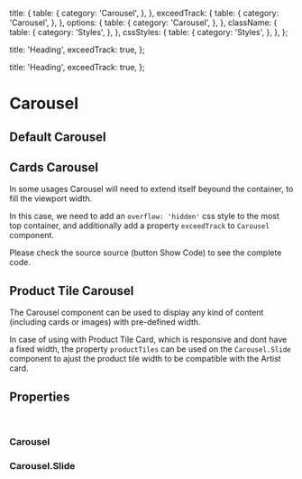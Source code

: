 

<Meta
  title="Components/Structure/Carousel/Carousel"
  component={Carousel}
  decorators={[withDesign]}
/>

  title: {
    table: {
      category: 'Carousel',
    },
  },
  exceedTrack: {
    table: {
      category: 'Carousel',
    },
  },
  options: {
    table: {
      category: 'Carousel',
    },
  },
  className: {
    table: {
      category: 'Styles',
    },
  },
  cssStyles: {
    table: {
      category: 'Styles',
    },
  },
};

  title: 'Heading',
  exceedTrack: true,
};

  title: 'Heading',
  exceedTrack: true,
};

# Carousel

## Default Carousel

<Canvas>
  <Container>
    <Row>
      <Col>
        <Carousel title="Heading">
          <Carousel.Slide>
            <CarouselArtistCover
              title={example.cover.title}
              description={example.cover.description}
              link={example.cover.link}
            />
          </Carousel.Slide>
          <Carousel.Slide>
            <CarouselArtistCard
              artistName={example.cards[0].artistName}
              artworks={example.cards[0].artworks}
              image={example.cards[0].image}
            />
          </Carousel.Slide>
          <Carousel.Slide>
            <CarouselArtistCard
              artistName={example.cards[1].artistName}
              artworks={example.cards[1].artworks}
              image={example.cards[1].image}
            />
          </Carousel.Slide>
          <Carousel.Slide>
            <CarouselArtistCard
              artistName={example.cards[2].artistName}
              artworks={example.cards[2].artworks}
              image={example.cards[2].image}
            />
          </Carousel.Slide>
          <Carousel.Slide>
            <CarouselArtistCard
              artistName={example.cards[3].artistName}
              artworks={example.cards[3].artworks}
              image={example.cards[3].image}
            />
          </Carousel.Slide>
          <Carousel.Slide>
            <CarouselArtistCard
              artistName={example.cards[4].artistName}
              artworks={example.cards[4].artworks}
              image={example.cards[4].image}
            />
          </Carousel.Slide>
          <Carousel.Slide>
            <CarouselArtistCard
              artistName={example.cards[5].artistName}
              artworks={example.cards[5].artworks}
              image={example.cards[5].image}
            />
          </Carousel.Slide>
        </Carousel>
      </Col>
    </Row>
  </Container>
</Canvas>

## Cards Carousel

In some usages Carousel will need to extend itself beyound the container, to fill the viewport width.

In this case, we need to add an <code>overflow: 'hidden'</code> css style to the most top container, and additionally add a property <code>exceedTrack</code> to <code>Carousel</code> component.

Please check the source source (button Show Code) to see the complete code.

<Canvas>
  <Story
    name="Carousel"
    argTypes={argTypes}
    args={cardArgs}
    parameters={{
      design: {
        productName: 'Figma Design',
        type: 'figma',
        url: 'https://www.figma.com/file/TENnOP4K38G6r3vDL3emCP/AB---Style-Guide?node-id=2794%3A41144',
      },
    }}
  >
    <div
      style={{
        overflow: 'hidden',
      }}
    >
      <Container>
        <Row>
          <Col>
            <Carousel title="Heading" exceedTrack>
              <Carousel.Slide>
                <CarouselArtistCover
                  title={example.cover.title}
                  description={example.cover.description}
                  link={example.cover.link}
                />
              </Carousel.Slide>
              <Carousel.Slide>
                <CarouselArtistCard
                  artistName={example.cards[0].artistName}
                  artworks={example.cards[0].artworks}
                  image={example.cards[0].image}
                />
              </Carousel.Slide>
              <Carousel.Slide>
                <CarouselArtistCard
                  artistName={example.cards[1].artistName}
                  artworks={example.cards[1].artworks}
                  image={example.cards[1].image}
                />
              </Carousel.Slide>
              <Carousel.Slide>
                <CarouselArtistCard
                  artistName={example.cards[2].artistName}
                  artworks={example.cards[2].artworks}
                  image={example.cards[2].image}
                />
              </Carousel.Slide>
              <Carousel.Slide>
                <CarouselArtistCard
                  artistName={example.cards[3].artistName}
                  artworks={example.cards[3].artworks}
                  image={example.cards[3].image}
                />
              </Carousel.Slide>
              <Carousel.Slide>
                <CarouselArtistCard
                  artistName={example.cards[4].artistName}
                  artworks={example.cards[4].artworks}
                  image={example.cards[4].image}
                />
              </Carousel.Slide>
              <Carousel.Slide>
                <CarouselArtistCard
                  artistName={example.cards[5].artistName}
                  artworks={example.cards[5].artworks}
                  image={example.cards[5].image}
                />
              </Carousel.Slide>
            </Carousel>
          </Col>
        </Row>
      </Container>
    </div>
  </Story>
</Canvas>

## Product Tile Carousel

The Carousel component can be used to display any kind of content (including cards or images) with pre-defined width.

In case of using with Product Tile Card, which is responsive and dont have a fixed width, the property <code>productTiles</code> can be used on the <code>Carousel.Slide</code> component to ajust the product tile width to be compatible with the Artist card.

<Canvas>
  <Container>
    <Row>
      <Col>
        <Carousel title="Heading" exceedTrack>
          <Carousel.Slide productTiles>
            <ProductTile
              author={tileExamples[0].author}
              productName={tileExamples[0].productName}
              year={tileExamples[0].year}
              image={tileExamples[0].image}
              gallery="Gallery Placeholder"
              price={tileExamples[0].price}
              offer={tileExamples[0].offer}
            />
          </Carousel.Slide>
          <Carousel.Slide productTiles>
            <ProductTile
              author={tileExamples[1].author}
              productName={tileExamples[1].productName}
              year={tileExamples[1].year}
              image={tileExamples[1].image}
              gallery="Gallery Placeholder"
              price={tileExamples[1].price}
              offer={tileExamples[1].offer}
            />
          </Carousel.Slide>
          <Carousel.Slide productTiles>
            <ProductTile
              author={tileExamples[2].author}
              productName={tileExamples[2].productName}
              year={tileExamples[2].year}
              image={tileExamples[2].image}
              gallery="Gallery Placeholder"
              price={tileExamples[2].price}
              offer={tileExamples[2].offer}
            />
          </Carousel.Slide>
          <Carousel.Slide productTiles>
            <ProductTile
              author={tileExamples[3].author}
              productName={tileExamples[3].productName}
              year={tileExamples[3].year}
              image={tileExamples[3].image}
              gallery="Gallery Placeholder"
              price={tileExamples[3].price}
              offer={tileExamples[3].offer}
            />
          </Carousel.Slide>
          <Carousel.Slide productTiles>
            <ProductTile
              author={tileExamples[4].author}
              productName={tileExamples[4].productName}
              year={tileExamples[4].year}
              image={tileExamples[4].image}
              gallery="Gallery Placeholder"
              price={tileExamples[4].price}
              offer={tileExamples[4].offer}
            />
          </Carousel.Slide>
          <Carousel.Slide productTiles>
            <ProductTile
              author={tileExamples[5].author}
              productName={tileExamples[5].productName}
              year={tileExamples[5].year}
              image={tileExamples[5].image}
              gallery="Gallery Placeholder"
              price={tileExamples[5].price}
              offer={tileExamples[5].offer}
            />
          </Carousel.Slide>
          <Carousel.Slide productTiles>
            <ProductTile
              author={tileExamples[6].author}
              productName={tileExamples[6].productName}
              year={tileExamples[6].year}
              image={tileExamples[6].image}
              gallery="Gallery Placeholder"
              price={tileExamples[6].price}
              offer={tileExamples[6].offer}
            />
          </Carousel.Slide>
        </Carousel>
      </Col>
    </Row>
  </Container>
</Canvas>

## Properties

<br />

### Carousel

<ArgsTable of={Carousel} />

### Carousel.Slide

<ArgsTable of={Carousel.Slide} />
